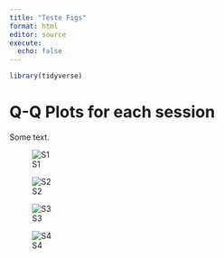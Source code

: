 ```yaml
---
title: "Teste Figs"
format: html
editor: source
execute:
  echo: false
---
```


```r
library(tidyverse)
```


# Q-Q Plots for each session

Some text.

::: {layout-nrow="2"}
![S1](../data/out/figs/QQ1.png)

![S2](../data/out/figs/QQ2.png)

![S3](../data/out/figs/QQ3.png)

![S4](../data/out/figs/QQ4.png)
:::
